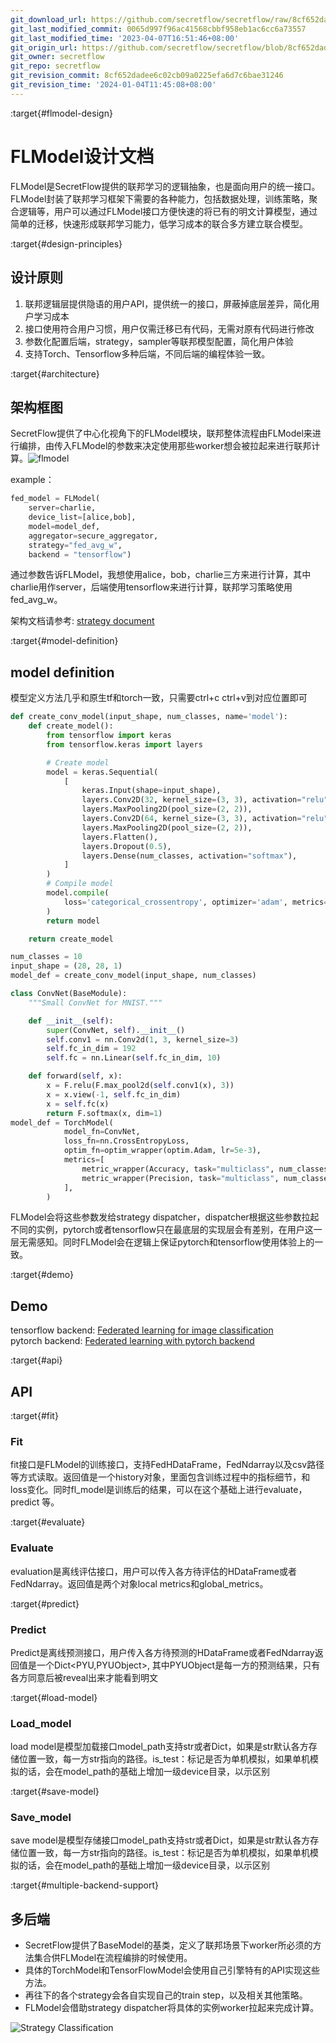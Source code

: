 ```yaml
---
git_download_url: https://github.com/secretflow/secretflow/raw/8cf652dadee6c02cb09a0225efa6d7c6bae31246/docs/developer/design/flmodel.md
git_last_modified_commit: 0065d997f96ac41568cbbf958eb1ac6cc6a73557
git_last_modified_time: '2023-04-07T16:51:46+08:00'
git_origin_url: https://github.com/secretflow/secretflow/blob/8cf652dadee6c02cb09a0225efa6d7c6bae31246/docs/developer/design/flmodel.md
git_owner: secretflow
git_repo: secretflow
git_revision_commit: 8cf652dadee6c02cb09a0225efa6d7c6bae31246
git_revision_time: '2024-01-04T11:45:08+08:00'
---
```


:target{#flmodel-design}

# FLModel设计文档

FLModel是SecretFlow提供的联邦学习的逻辑抽象，也是面向用户的统一接口。FLModel封装了联邦学习框架下需要的各种能力，包括数据处理，训练策略，聚合逻辑等，用户可以通过FLModel接口方便快速的将已有的明文计算模型，通过简单的迁移，快速形成联邦学习能力，低学习成本的联合多方建立联合模型。

:target{#design-principles}

## 设计原则

1. 联邦逻辑层提供隐语的用户API，提供统一的接口，屏蔽掉底层差异，简化用户学习成本
2. 接口使用符合用户习惯，用户仅需迁移已有代码，无需对原有代码进行修改
3. 参数化配置后端，strategy，sampler等联邦模型配置，简化用户体验
4. 支持Torch、Tensorflow多种后端，不同后端的编程体验一致。

:target{#architecture}

## 架构框图

SecretFlow提供了中心化视角下的FLModel模块，联邦整体流程由FLModel来进行编排，由传入FLModel的参数来决定使用那些worker想会被拉起来进行联邦计算。![flmodel](../../_assets/flmodel.jpg)

example：

```python
fed_model = FLModel(
    server=charlie,
    device_list=[alice,bob],
    model=model_def,
    aggregator=secure_aggregator,
    strategy="fed_avg_w",
    backend = "tensorflow")
```

通过参数告诉FLModel，我想使用alice，bob，charlie三方来进行计算，其中charlie用作server，后端使用tensorflow来进行计算，联邦学习策略使用fed\_avg\_w。

架构文档请参考: [strategy document](strategy.mdx)

:target{#model-definition}

## model definition

模型定义方法几乎和原生tf和torch一致，只需要ctrl+c ctrl+v到对应位置即可

```python
def create_conv_model(input_shape, num_classes, name='model'):
    def create_model():
        from tensorflow import keras
        from tensorflow.keras import layers

        # Create model
        model = keras.Sequential(
            [
                keras.Input(shape=input_shape),
                layers.Conv2D(32, kernel_size=(3, 3), activation="relu"),
                layers.MaxPooling2D(pool_size=(2, 2)),
                layers.Conv2D(64, kernel_size=(3, 3), activation="relu"),
                layers.MaxPooling2D(pool_size=(2, 2)),
                layers.Flatten(),
                layers.Dropout(0.5),
                layers.Dense(num_classes, activation="softmax"),
            ]
        )
        # Compile model
        model.compile(
            loss='categorical_crossentropy', optimizer='adam', metrics=["accuracy"]
        )
        return model

    return create_model

num_classes = 10
input_shape = (28, 28, 1)
model_def = create_conv_model(input_shape, num_classes)
```

```python
class ConvNet(BaseModule):
    """Small ConvNet for MNIST."""

    def __init__(self):
        super(ConvNet, self).__init__()
        self.conv1 = nn.Conv2d(1, 3, kernel_size=3)
        self.fc_in_dim = 192
        self.fc = nn.Linear(self.fc_in_dim, 10)

    def forward(self, x):
        x = F.relu(F.max_pool2d(self.conv1(x), 3))
        x = x.view(-1, self.fc_in_dim)
        x = self.fc(x)
        return F.softmax(x, dim=1)
model_def = TorchModel(
            model_fn=ConvNet,
            loss_fn=nn.CrossEntropyLoss,
            optim_fn=optim_wrapper(optim.Adam, lr=5e-3),
            metrics=[
                metric_wrapper(Accuracy, task="multiclass", num_classes=3, average='micro'),
                metric_wrapper(Precision, task="multiclass", num_classes=3, average='micro'),
            ],
        )
```

FLModel会将这些参数发给strategy dispatcher，dispatcher根据这些参数拉起不同的实例，pytorch或者tensorflow只在最底层的实现层会有差别，在用户这一层无需感知。同时FLModel会在逻辑上保证pytorch和tensorflow使用体验上的一致。

:target{#demo}

## Demo

tensorflow backend: [Federated learning for image classification](../../tutorial/Federate_Learning_for_Image_Classification.mdx)<br />pytorch backend: [Federated learning with pytorch backend](../../tutorial/Federated_Learning_with_Pytorch_backend.mdx)

:target{#api}

## API

:target{#fit}

### Fit

fit接口是FLModel的训练接口，支持FedHDataFrame，FedNdarray以及csv路径等方式读取。返回值是一个history对象，里面包含训练过程中的指标细节，和loss变化。同时fl\_model是训练后的结果，可以在这个基础上进行evaluate，predict 等。

:target{#evaluate}

### Evaluate

evaluation是离线评估接口，用户可以传入各方待评估的HDataFrame或者FedNdarray。返回值是两个对象local metrics和global\_metrics。

:target{#predict}

### Predict

Predict是离线预测接口，用户传入各方待预测的HDataFrame或者FedNdarray返回值是一个Dict\<PYU,PYUObject>, 其中PYUObject是每一方的预测结果，只有各方同意后被reveal出来才能看到明文

:target{#load-model}

### Load\_model

load model是模型加载接口model\_path支持str或者Dict，如果是str默认各方存储位置一致，每一方str指向的路径。is\_test：标记是否为单机模拟，如果单机模拟的话，会在model\_path的基础上增加一级device目录，以示区别

:target{#save-model}

### Save\_model

save model是模型存储接口model\_path支持str或者Dict，如果是str默认各方存储位置一致，每一方str指向的路径。is\_test：标记是否为单机模拟，如果单机模拟的话，会在model\_path的基础上增加一级device目录，以示区别

:target{#multiple-backend-support}

## 多后端

- SecretFlow提供了BaseModel的基类，定义了联邦场景下worker所必须的方法集合供FLModel在流程编排的时候使用。
- 具体的TorchModel和TensorFlowModel会使用自己引擎特有的API实现这些方法。
- 再往下的各个strategy会各自实现自己的train step，以及相关其他策略。
- FLModel会借助strategy dispatcher将具体的实例worker拉起来完成计算。

![Strategy Classification](../../_assets/strategy.png)
